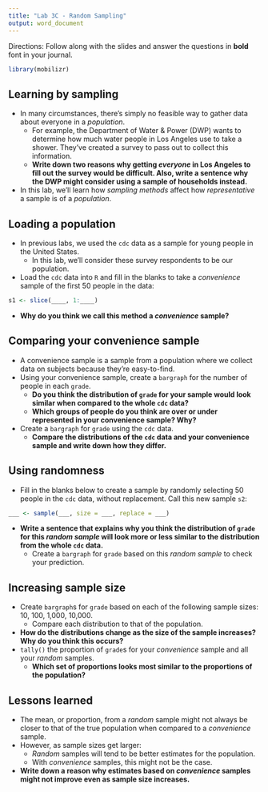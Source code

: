 ```yaml
---
title: "Lab 3C - Random Sampling"
output: word_document
---
```



Directions: Follow along with the slides and answer the questions in **bold** font in your journal.

\newline


```r
library(mobilizr)
```


## Learning by sampling


- In many circumstances, there's simply no feasible way to gather data about everyone in a _population_.
    - For example, the Department of Water & Power (DWP) wants to determine how much water people in Los Angeles use to take a shower. They've created a survey to pass out to collect this information.
    - **Write down two reasons why getting _everyone_ in Los Angeles to fill out the survey would be difficult. Also, write a sentence why the DWP might consider using a sample of households instead.**
    
- In this lab, we'll learn how _sampling methods_ affect how _representative_ a sample is of a _population_.


## Loading a population


- In previous labs, we used the `cdc` data as a sample for young people in the United States. 
    - In this lab, we'll consider these survey respondents to be our population.
- Load the `cdc` data into `R` and fill in the blanks to take a _convenience_ sample of the first 50 people in the data:

```r
s1 <- slice(____, 1:____)
```

- **Why do you think we call this method a _convenience_ sample?**

## Comparing your convenience sample


- A convenience sample is a sample from a population where we collect data on subjects because they're easy-to-find.
- Using your convenience sample, create a `bargraph` for the number of people in each `grade`.
    - **Do you think the distribution of `grade` for your sample would look similar when compared to the whole `cdc` data?**
    - **Which groups of people do you think are over or under represented in your convenience sample? Why?**
- Create a `bargraph` for `grade` using the `cdc` data.
    - **Compare the distributions of the `cdc` data and your convenience sample and write down how they differ.**

## Using randomness


- Fill in the blanks below to create a sample by randomly selecting 50 people in the `cdc` data, without replacement. Call this new sample `s2`:

```r
___ <- sample(___, size = ___, replace = ___)
```

- **Write a sentence that explains why you think the distribution of `grade` for this _random sample_ will look more or less similar to the distribution from the whole `cdc` data.**
    - Create a `bargraph` for `grade` based on this _random sample_ to check your prediction.
    


## Increasing sample size
 

- Create `bargraph`s for `grade` based on each of the following sample sizes: 10, 100, 1,000, 10,000.
     - Compare each distribution to that of the population.
- **How do the distributions change as the size of the sample increases? Why do you think this occurs?**
- `tally()` the proportion of `grade`s for your _convenience_ sample and all your _random_ samples. 
    - **Which set of proportions looks most similar to the proportions of the population?**
    

## Lessons learned


- The mean, or proportion, from a _random_ sample might not always be closer to that of the true population when compared to a _convenience_ sample. 
- However, as sample sizes get larger: 
    - _Random_ samples will tend to be better estimates for the population.
    -  With _convenience_ samples, this might not be the case.
- **Write down a reason why estimates based on _convenience_ samples might not improve even as sample size increases.**
